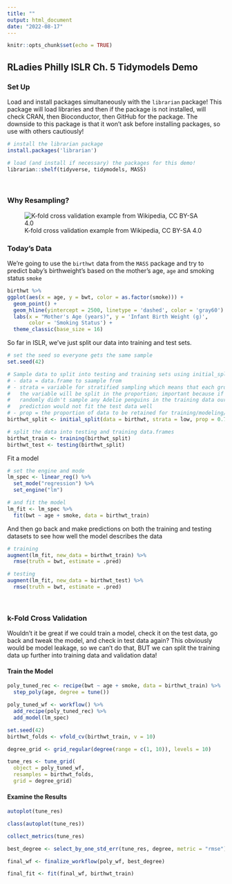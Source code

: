 ```yaml
---
title: ""
output: html_document
date: "2022-08-17"
---
```


```r
knitr::opts_chunk$set(echo = TRUE)
```

## RLadies Philly ISLR Ch. 5 Tidymodels Demo

### Set Up

Load and install packages simultaneously with the `librarian` package! This package will load libraries and then if the package is not installed, will check CRAN, then Bioconductor, then GitHub for the package. The downside to this package is that it won't ask before installing packages, so use with others cautiously!

```r
# install the librarian package
install.packages('librarian')

# load (and install if necessary) the packages for this demo!
librarian::shelf(tidyverse, tidymodels, MASS)
```

<br>

### Why Resampling?

![K-fold cross validation example from Wikipedia, CC BY-SA 4.0](K-fold_cross_validation_EN.svg)


### Today's Data

We're going to use the `birthwt` data from the `MASS` package and try to predict baby's birthweight's based on the mother's age, `age` and smoking status `smoke`

```r
birthwt %>%
ggplot(aes(x = age, y = bwt, color = as.factor(smoke))) +
  geom_point() +
  geom_hline(yintercept = 2500, linetype = 'dashed', color = 'gray60') +
  labs(x = "Mother's Age (years)", y = 'Infant Birth Weight (g)',
       color = 'Smoking Status') +
  theme_classic(base_size = 16)
```

So far in ISLR, we've just split our data into training and test sets.

```r
# set the seed so everyone gets the same sample
set.seed(42)

# Sample data to split into testing and training sets using initial_split():
# - data = data.frame to saample from 
# - strata = variable for stratified sampling which means that each group w/i 
#   the variable will be split in the proportion; important because if we 
#   randomly didn't sample any Adelie penguins in the training data our 
#   prediction would not fit the test data well
# - prop = the proportion of data to be retained for training/modeling/analysis
birthwt_split <- initial_split(data = birthwt, strata = low, prop = 0.7)

# split the data into testing and training data.frames
birthwt_train <- training(birthwt_split)
birthwt_test <- testing(birthwt_split)
```

Fit a model

```r
# set the engine and mode
lm_spec <- linear_reg() %>%
  set_mode("regression") %>%
  set_engine("lm")

# and fit the model
lm_fit <- lm_spec %>% 
  fit(bwt ~ age + smoke, data = birthwt_train)
```

And then go back and make predictions on both the training and testing datasets to see how well the model describes the data

```r
# training
augment(lm_fit, new_data = birthwt_train) %>%
  rmse(truth = bwt, estimate = .pred)

# testing
augment(lm_fit, new_data = birthwt_test) %>%
  rmse(truth = bwt, estimate = .pred)
```

<br>

### k-Fold Cross Validation

Wouldn't it be great if we could train a model, check it on the test data, go back and tweak the model, and check in test data again? This obviously would be model leakage, so we can't do that, BUT we can split the training data up further into training data and validation data!

#### Train the Model

```r
poly_tuned_rec <- recipe(bwt ~ age + smoke, data = birthwt_train) %>%
  step_poly(age, degree = tune())

poly_tuned_wf <- workflow() %>%
  add_recipe(poly_tuned_rec) %>%
  add_model(lm_spec)
```

```r
set.seed(42)
birthwt_folds <- vfold_cv(birthwt_train, v = 10)
```

```r
degree_grid <- grid_regular(degree(range = c(1, 10)), levels = 10)
```

```r
tune_res <- tune_grid(
  object = poly_tuned_wf, 
  resamples = birthwt_folds, 
  grid = degree_grid)
```

#### Examine the Results

```r
autoplot(tune_res)
```

```r
class(autoplot(tune_res))

collect_metrics(tune_res)
```

```r
best_degree <- select_by_one_std_err(tune_res, degree, metric = "rmse")

final_wf <- finalize_workflow(poly_wf, best_degree)

final_fit <- fit(final_wf, birthwt_train)
```



